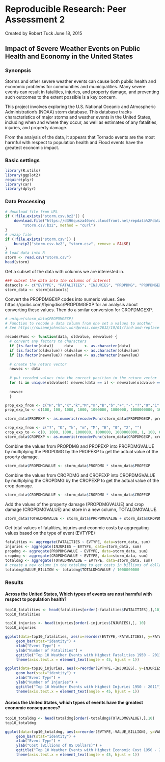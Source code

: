 Reproducible Research: Peer Assessment 2
==========================================
Created by Robert Tuck June 18, 2015

## Impact of Severe Weather Events on Public Health and Economy in the United States

### Synonpsis  
Storms and other severe weather events can cause both public health and economic problems for communities and municipalities. Many severe events can result in fatalities, injuries, and property damage, and preventing such outcomes to the extent possible is a key concern.

This project involves exploring the U.S. National Oceanic and Atmospheric Administration's (NOAA) storm database. This database tracks characteristics of major storms and weather events in the United States, including when and where they occur, as well as estimates of any fatalities, injuries, and property damage.

From the analysis of the data, it appears that Tornado events are the most harmful with respect to population health and Flood events have the greatest economic impact.


### Basic settings
```r
library(R.utils)
library(ggplot2)
require(plyr)
library(car)
library(dplyr)
```

### Data Processing
```r
# download file from URL
if (!file.exists("storm.csv.bz2")) {
    download.file("https://d396qusza40orc.cloudfront.net/repdata%2Fdata%2FStormData.csv.bz2", 
        "storm.csv.bz2", method = "curl")
}
# unzip file
if (!file.exists("storm.csv")) {
    bunzip2("storm.csv.bz2", "storm.csv", remove = FALSE)
}
# load data into R
storm <- read.csv("storm.csv")
head(storm)
```
Get a subset of the data with columns we are interested in.
```r
### subset the data into the columns of interest
datacols <- c("EVTYPE", "FATALITIES", "INJURIES", "PROPDMG", "PROPDMGEXP", "CROPDMG", "CROPDMGEXP")
storm_data <- storm[datacols]
```

Convert the PROPDMGEXP codes into numeric values.  See https://rpubs.com/flyingdisc/PROPDMGEXP for an analysis about converting these values.  Then do a smilar conversion for CROPDMGEXP.


```r
# unique(storm_data$PROPDMGEXP)
# Function to recode a data column from one set a values to another
# See https://susanejohnston.wordpress.com/2012/10/01/find-and-replace-in-r-part-2-how-to-recode-many-values-simultaneously/ for additional info

recoderFunc <- function(data, oldvalue, newvalue) {
  # convert any factors to characters
  if (is.factor(data))     data     <- as.character(data)
  if (is.factor(oldvalue)) oldvalue <- as.character(oldvalue)
  if (is.factor(newvalue)) newvalue <- as.character(newvalue)
  
  # create the return vector
  newvec <- data
  
  # put recoded values into the correct position in the return vector
  for (i in unique(oldvalue)) newvec[data == i] <- newvalue[oldvalue == i]
  
  newvec
  }

prop_exp_from <- c("H","h","K","k","M","m","B","b","+","-","?","0","1","2","3","4","5","6","7","8","")
prop_exp_to <- c(100, 100, 1000, 1000, 1000000, 1000000, 1000000000, 100000000, 1, 0, 0, 1, 10, 100, 1000, 10000, 100000, 100000, 10000000, 100000000, 0)

storm_data$PROPEXP <- as.numeric(recoderFunc(storm_data$PROPDMGEXP, prop_exp_from, prop_exp_to))

crop_exp_from <- c("?", "K", "k", "m", "M", "B", "0", "2", "")
crop_exp_to <- c(0, 1000, 1000, 1000000, 1000000, 1000000000, 1, 100, 0)
storm_data$CROPEXP <- as.numeric(recoderFunc(storm_data$CROPDMGEXP, crop_exp_from, crop_exp_to))
```

Combine the values from PROPDMG and PROPEXP into PROPDMGVALUE by multiplying the PROPDMG by the PROPEXP to get the actual value of the proerty damage.
```r
storm_data$PROPDMGVALUE <- storm_data$PROPDMG * storm_data$PROPEXP
```
Combine the values from CROPDMG and CROPEXP into CROPDMGVALUE by multiplying the CROPDMG by the CROPEXP to get the actual value of the crop damage.
```r
storm_data$CROPDMGVALUE <- storm_data$CROPDMG * storm_data$CROPEXP
```
Add the values of the property damage (PROPDMGVALUE) and crop damage (CROPDMGVALUE) and store in a new column, TOTALDMGVALUE.
```r
storm_data$TOTALDMGVALUE <- storm_data$PROPDMGVALUE + storm_data$CROPDMGVALUE
```

Get total values of fatalities, injuries and econmic costs by aggregating values based on the type of event (EVTYPE)
```r
fatalities <- aggregate(FATALITIES ~ EVTYPE, data=storm_data, sum)
injuries <- aggregate(INJURIES ~ EVTYPE, data=storm_data, sum)
propdmg <- aggregate(PROPDMGVALUE ~ EVTYPE, data=storm_data, sum)
cropdmg <- aggregate(CROPDMGVALUE ~ EVTYPE, data=storm_data, sum)
totaldmg <- aggregate(TOTALDMGVALUE ~ EVTYPE, data=storm_data, sum)
# create a new column in the totaldmg to get costs in billions of dollars
totaldmg$VALUE_BILLION <- totaldmg$TOTALDMGVALUE / 1000000000
```

### Results

#### Across the United States, Which types of events are nost harmful with respect to population health?

```r
top10_fatalities <- head(fatalities[order(-fatalities$FATALITIES),],10)
top10_fatalities

top10_injuries <- head(injuries[order(-injuries$INJURIES),], 10)
top10_injuries

ggplot(data=top10_fatalities, aes(x=reorder(EVTYPE,-FATALITIES), y=FATALITIES)) +
     geom_bar(stat="identity") + 
     xlab("Event Type") + 
     ylab("Number of Fatalities") + 
     ggtitle("Top 10 Weather Events with Highest Fatalities 1950 - 2011") +
     theme(axis.text.x = element_text(angle = 45, hjust = 1))

ggplot(data=top10_injuries, aes(x=reorder(EVTYPE,-INJURIES), y=INJURIES)) +
     geom_bar(stat="identity") + 
     xlab("Event Type") + 
     ylab("Number of Injuries") + 
     ggtitle("Top 10 Weather Events with Highest Injuries 1950 - 2011") +
     theme(axis.text.x = element_text(angle = 45, hjust = 1))
```

#### Across the United States, which types of events have the greatest economic consequences?

```r
top10_totaldmg <- head(totaldmg[order(-totaldmg$TOTALDMGVALUE),],10)
top10_totaldmg

ggplot(data=top10_totaldmg, aes(x=reorder(EVTYPE,-VALUE_BILLION), y=VALUE_BILLION)) +
     geom_bar(stat="identity") + 
     xlab("Event Type") + 
     ylab("Cost (Billions of US Dollars)") + 
     ggtitle("Top 10 Weather Events with Highest Economic Cost 1950 - 2011") +
     theme(axis.text.x = element_text(angle = 45, hjust = 1))
```
